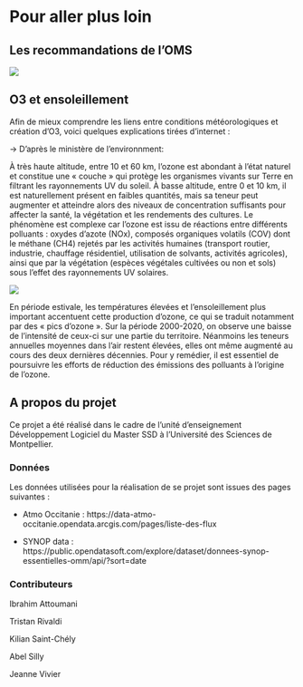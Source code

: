 # Pour aller plus loin

## Les recommandations de l'OMS

![](recommandations.png)


## O3 et ensoleillement
Afin de mieux comprendre les liens entre conditions météorologiques et création d'O3, voici quelques explications tirées d'internet : 

-> D'après le ministère de l'environnment:

À très haute altitude, entre 10 et 60 km, l’ozone est abondant à l’état naturel et constitue une « couche » qui protège les organismes vivants sur Terre en filtrant les rayonnements UV du soleil. À basse altitude, entre 0 et 10 km, il est naturellement présent en faibles quantités, mais sa teneur peut augmenter et atteindre alors des niveaux de concentration suffisants pour affecter la santé, la végétation et les rendements des cultures.
Le phénomène est complexe car l’ozone est issu de réactions entre différents polluants : oxydes d’azote (NOx), composés organiques volatils (COV) dont le méthane (CH4) rejetés par les activités humaines (transport routier, industrie, chauffage résidentiel, utilisation de solvants, activités agricoles), ainsi que par la végétation (espèces végétales cultivées ou non et sols) sous l’effet des rayonnements UV solaires.

![](ozone.svg)

En période estivale, les températures élevées et l’ensoleillement plus important accentuent cette production d’ozone, ce qui se traduit notamment par des « pics d’ozone ». Sur la période 2000-2020, on observe une baisse de l’intensité de ceux-ci sur une partie du territoire. Néanmoins les teneurs annuelles moyennes dans l’air restent élevées, elles ont même augmenté au cours des deux dernières décennies. Pour y remédier, il est essentiel de poursuivre les efforts de réduction des émissions des polluants à l’origine de l’ozone.



## A propos du projet

Ce projet a été réalisé dans le cadre de l'unité d'enseignement Développement Logiciel du Master SSD à l'Université des Sciences de Montpellier.

### Données
Les données utilisées pour la réalisation de se projet sont issues des pages suivantes :   

- Atmo Occitanie :
https://data-atmo-occitanie.opendata.arcgis.com/pages/liste-des-flux   


- SYNOP data :   
https://public.opendatasoft.com/explore/dataset/donnees-synop-essentielles-omm/api/?sort=date

### Contributeurs 
Ibrahim Attoumani   

Tristan Rivaldi   

Kilian Saint-Chély   

Abel Silly    

Jeanne Vivier 
